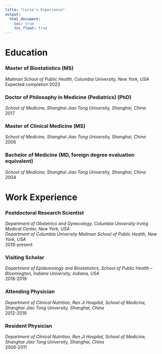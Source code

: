 ```yaml
---
title: "Lucie's Experience"
output: 
  html_document:
    toc: true
    toc_float: true
---
```

# Education
### Master of Biostatistics (MS)
_Mailman School of Public Health, Columbia University, New York, USA_  
Expected completion 2023

### Doctor of Philosophy in Medicine (Pediatrics) (PhD)
_School of Medicine, Shanghai Jiao Tong University, Shanghai, China_  
2017

### Master of Clinical Medicine (MS)
_School of Medicine, Shanghai Jiao Tong University, Shanghai, China_  
2006

### Bachelor of Medicine (MD, foreign degree evaluation equivalent)
_School of Medicine, Shanghai Jiao Tong University, Shanghai, China_  
2004


# Work Experience
### Postdoctoral Research Scientist

_Department of Obstetrics and Gynecology, Columbia University Irving Medical Center, New York, USA_  
_Department of Columbia University Mailman School of Public Health, New York, USA_  
2019-present

### Visiting Scholar
_Department of Epidemiology and Biostatistics, School of Public Health -- Bloomington, Indiana University, Indiana, USA_  
2018-2019

### Attending Physician
_Department of Clinical Nutrition, Ren Ji Hospital, School of Medicine, Shanghai Jiao Tong University, Shanghai, China_  
2012-2019

### Resident Physician
_Department of Clinical Nutrition, Ren Ji Hospital, School of Medicine, Shanghai Jiao Tong University, Shanghai, China_  
2006-2011


